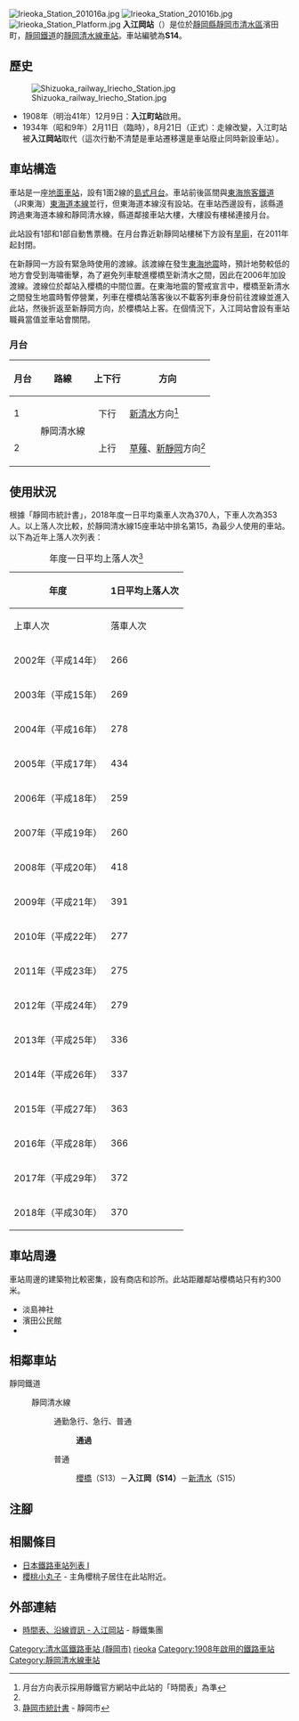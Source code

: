 {{NoteTA
|T=zh-hans:入江冈站;zh-hk:入江岡站;zh-tw:入江岡車站;
|1=zh-hans:入江冈站;zh-hk:入江岡站;zh-tw:入江岡車站;
}}
{{Infobox station
|公司色 = #3366FF
|站名 = 入江岡
|圖片 = Irieoka sta.Ekisha.jpg
|圖片說明 = 車站大樓（2014年7月）
|日文原名 = 入江岡
|平假名 = いりえおか
|羅馬拼音 = Irieoka
|副站名 = 
|電報略號 = 
|所在地 = {{JPN}}[[靜岡縣|靜岡縣]][[靜岡市|靜岡市]][[清水區_(日本)|清水區]]濱田町
|座標 = {{coord|35|0|53.25|N|138|28|51.45|E|type:railwaystation_region:JP-24|display=inline,title}}
|車站構造 = [[地面車站|地面車站]]
|月台配置 = 1面2線
|啟用年月日 = 1908年（[[明治|明治]]41年）12月9日
|廢站年月日 = 
|乘客人數 = 370
|上下車人次 = 
|統計年度 = 2018
|轉車 = 
|全寬備註 = 
|adjacent = {{Adjacent stations|system=靜岡鐵道|line=靜岡清水線|left=櫻橋|right=新清水|note-left=S13<br>0.3km|note-mid=S14<br>距離[[新靜岡站|新靜岡]]10.3km|note-right=S15<br>0.7km}}
}}
[[File:Irieoka_Station_201016a.jpg|thumb]]
[[File:Irieoka_Station_201016b.jpg|thumb]]
[[File:Irieoka_Station_Platform.jpg|thumb]]
'''入江岡站'''（{{jpn|j=入江岡駅|hg=いりえおかえき|rm=Irieoka eki|f=y}}）是位於[[靜岡縣|靜岡縣]][[靜岡市|靜岡市]][[清水區_(日本)|清水區]]濱田町，[[靜岡鐵道|靜岡鐵道]]的[[靜岡清水線|靜岡清水線]][[鐵路車站|車站]]。車站編號為'''S14'''。

== 歷史 ==
[[File:Shizuoka_railway_Iriecho_Station.jpg|thumb]]
* 1908年（明治41年）12月9日：'''入江町站'''啟用。
* 1934年（昭和9年）2月11日（臨時），8月21日（正式）：走線改變，入江町站被'''入江岡站'''取代（這次行動不清楚是車站遷移還是車站廢止同時新設車站）。

==車站構造==
車站是一座[[地面車站|地面車站]]，設有1面2線的[[島式月台|島式月台]]。車站前後區間與[[東海旅客鐵道|東海旅客鐵道]]（JR東海）[[東海道本線|東海道本線]]並行，但東海道本線沒有設站。在車站西邊設有{{Translink|ja|静岡県道75号清水富士宮線|靜岡縣道75號清水富士宮線|縣道}}，該縣道跨過東海道本線和靜岡清水線，縣道鄰接車站大樓，大樓設有樓梯連接月台。

此站設有1部{{Translink|ja|自動改札機|自動閘機}}和1部自動售票機。在月台靠近新靜岡站樓梯下方設有[[旱廁|旱廁]]，在2011年起封閉。

在新靜岡一方設有緊急時使用的渡線。該渡線在發生[[東海地震|東海地震]]時，預計地勢較低的地方會受到海嘯衝擊，為了避免列車駛進櫻橋至新清水之間，因此在2006年加設渡線。渡線位於鄰站入櫻橋的中間位置。在東海地震的警戒宣言中，櫻橋至新清水之間發生地震時暫停營業，列車在櫻橋站落客後以不載客列車身份前往渡線並進入此站，然後折返至新靜岡方向，於櫻橋站上客。在個情況下，入江岡站會設有車站職員當值並車站會關閉。

=== 月台 ===
{| rules="rows" class="wikitable"
!月台!!路線!!上下行!!方向
|-
! 1
| rowspan="2"| {{Color|#3366FF|●}}靜岡清水線
| style="text-align:center" | 下行
| [[新清水駅|新清水]]方向<ref name="homen">月台方向表示採用靜鐵官方網站中此站的「時間表」為準</ref>
|-
! 2
| style="text-align:center" | 上行
| [[草薙站_(靜岡鐵道)|草薙]]、[[新靜岡站|新靜岡]]方向<ref name="homen" />
|}

== 使用狀況 ==
根據「靜岡市統計書」，2018年度一日平均乘車人次為370人，下車人次為353人。以上落人次比較，於靜岡清水線15座車站中排名第15，為最少人使用的車站。以下為近年上落人次列表：
{| class="wikitable" style="text-align:right;"
|+年度一日平均上落人次<ref>[http://www.city.shizuoka.jp/556_000114.html 静岡市統計書] {{Wayback|url=http://www.city.shizuoka.jp/556_000114.html |date=20190702170133 }}{{ja icon}} - 靜岡市</ref>
|-
!rowspan="2"|年度
!colspan="3"|1日平均上落人次
|-
!上車人次
!落車人次
!合計
|-
|2002年（平成14年）
|266
|332
|598
|-
|2003年（平成15年）
|269
|335
|604
|-
|2004年（平成16年）
|278
|339
|617
|-
|2005年（平成17年）
|434
|386
|820
|-
|2006年（平成18年）
|259
|323
|582
|-
|2007年（平成19年）
|260
|324
|584
|-
|2008年（平成20年）
|418
|402
|820
|-
|2009年（平成21年）
|391
|371
|762
|-
|2010年（平成22年）
|277
|302
|579
|-
|2011年（平成23年）
|275
|310
|585
|-
|2012年（平成24年）
|279
|317
|596
|-
|2013年（平成25年）
|336
|320
|656
|-
|2014年（平成26年）
|337
|324
|661
|-
|2015年（平成27年）
|363
|344
|707
|-
|2016年（平成28年）
|366
|350
|716
|-
|2017年（平成29年）
|372
|360
|732
|-
|2018年（平成30年）
|370
|353
|723
|}

== 車站周邊 ==
車站周邊的建築物比較密集，設有商店和診所。此站距離鄰站櫻橋站只有約300米。
* 淡島神社
* 濱田公民館
* {{Translink|ja|静岡市立清水浜田小学校|靜岡市立清水濱田小學}}

== 相鄰車站 ==
; 靜岡鐵道
: {{車站編號s|#009|white|S}} 靜岡清水線
:: {{Color|orange|■}}通勤急行、{{Color|red|■}}急行、{{Color|blue|■}}普通
::: '''通過'''
:: {{Color|blue|■}}普通
::: [[櫻橋站_(靜岡縣)|櫻橋]]（S13）－'''入江岡（S14）'''－[[新清水站|新清水]]（S15）
== 注腳 ==
{{Reflist}}
== 相關條目 ==
{{Commonscat|Irieoka Station}}
* [[日本鐵路車站列表_I|日本鐵路車站列表 I]]
* [[櫻桃小丸子|櫻桃小丸子]] - 主角櫻桃子居住在此站附近。
== 外部連結 ==
* [http://www.train.shizutetsu.co.jp/timetable/14_irieoka.html 時間表、沿線資訊 - 入江岡站] {{Wayback|url=http://www.train.shizutetsu.co.jp/timetable/14_irieoka.html |date=20201020234652 }}{{ja icon}} - 靜鐵集團
{{靜岡清水線}}
{{DEFAULTSORT:Irieoka}}
[[Category:清水區鐵路車站_(靜岡市)|Category:清水區鐵路車站 (靜岡市)]]
[[Category:日本鐵路車站_I|rieoka]]
[[Category:1908年啟用的鐵路車站|Category:1908年啟用的鐵路車站]]
[[Category:靜岡清水線車站|Category:靜岡清水線車站]]